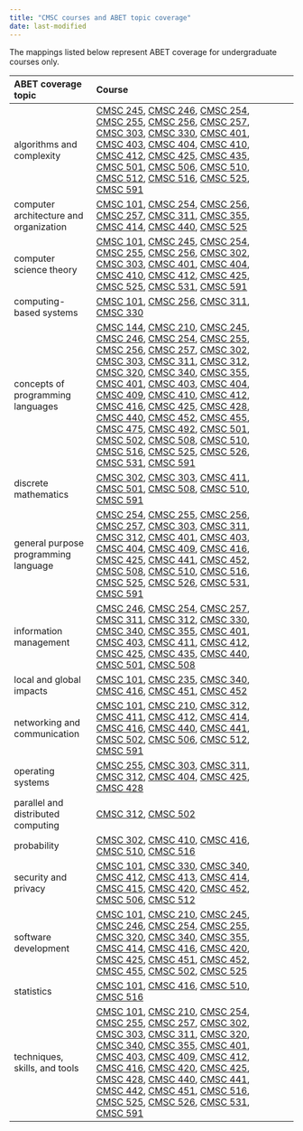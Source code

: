 ```yaml
---
title: "CMSC courses and ABET topic coverage"
date: last-modified
---
```

The mappings listed below represent ABET coverage for undergraduate courses only.

ABET coverage topic                     Course
--------------------------------------  ----------------------------------------------------------------------------------------------------------------------------------------------------------------------------------------------------------------------------------------------------------------------------------------------------------------------------------------------------------------------------------------------------------------------------------------------------------------------------------------------------------------------------------------------------------------------------------------------------------------------------------------------------------------------------------------------------------------------------------------------------------------------------------------------------------------------------------------------------------------------------------------------------------------------------------------------------------------------------------------------------------------------------------------------------------------------------------------------------------------------------------------------------------------------------------------------------------------------------------------------------------------------------------------------------------------------------------------------------------------------------------------------------------------------
algorithms and complexity               <a href='CMSC245.qmd'>CMSC 245</a>, <a href='CMSC246.qmd'>CMSC 246</a>, <a href='CMSC254.qmd'>CMSC 254</a>, <a href='CMSC255.qmd'>CMSC 255</a>, <a href='CMSC256.qmd'>CMSC 256</a>, <a href='CMSC257.qmd'>CMSC 257</a>, <a href='CMSC303.qmd'>CMSC 303</a>, <a href='CMSC330.qmd'>CMSC 330</a>, <a href='CMSC401.qmd'>CMSC 401</a>, <a href='CMSC403.qmd'>CMSC 403</a>, <a href='CMSC404.qmd'>CMSC 404</a>, <a href='CMSC410.qmd'>CMSC 410</a>, <a href='CMSC412.qmd'>CMSC 412</a>, <a href='CMSC425.qmd'>CMSC 425</a>, <a href='CMSC435.qmd'>CMSC 435</a>, <a href='CMSC501.qmd'>CMSC 501</a>, <a href='CMSC506.qmd'>CMSC 506</a>, <a href='CMSC510.qmd'>CMSC 510</a>, <a href='CMSC512.qmd'>CMSC 512</a>, <a href='CMSC516.qmd'>CMSC 516</a>, <a href='CMSC525.qmd'>CMSC 525</a>, <a href='CMSC591.qmd'>CMSC 591</a>
computer architecture and organization  <a href='CMSC101.qmd'>CMSC 101</a>, <a href='CMSC254.qmd'>CMSC 254</a>, <a href='CMSC256.qmd'>CMSC 256</a>, <a href='CMSC257.qmd'>CMSC 257</a>, <a href='CMSC311.qmd'>CMSC 311</a>, <a href='CMSC355.qmd'>CMSC 355</a>, <a href='CMSC414.qmd'>CMSC 414</a>, <a href='CMSC440.qmd'>CMSC 440</a>, <a href='CMSC525.qmd'>CMSC 525</a>
computer science theory                 <a href='CMSC101.qmd'>CMSC 101</a>, <a href='CMSC245.qmd'>CMSC 245</a>, <a href='CMSC254.qmd'>CMSC 254</a>, <a href='CMSC255.qmd'>CMSC 255</a>, <a href='CMSC256.qmd'>CMSC 256</a>, <a href='CMSC302.qmd'>CMSC 302</a>, <a href='CMSC303.qmd'>CMSC 303</a>, <a href='CMSC401.qmd'>CMSC 401</a>, <a href='CMSC404.qmd'>CMSC 404</a>, <a href='CMSC410.qmd'>CMSC 410</a>, <a href='CMSC412.qmd'>CMSC 412</a>, <a href='CMSC425.qmd'>CMSC 425</a>, <a href='CMSC525.qmd'>CMSC 525</a>, <a href='CMSC531.qmd'>CMSC 531</a>, <a href='CMSC591.qmd'>CMSC 591</a>
computing-based systems                 <a href='CMSC101.qmd'>CMSC 101</a>, <a href='CMSC256.qmd'>CMSC 256</a>, <a href='CMSC311.qmd'>CMSC 311</a>, <a href='CMSC330.qmd'>CMSC 330</a>
concepts of programming languages       <a href='CMSC144.qmd'>CMSC 144</a>, <a href='CMSC210.qmd'>CMSC 210</a>, <a href='CMSC245.qmd'>CMSC 245</a>, <a href='CMSC246.qmd'>CMSC 246</a>, <a href='CMSC254.qmd'>CMSC 254</a>, <a href='CMSC255.qmd'>CMSC 255</a>, <a href='CMSC256.qmd'>CMSC 256</a>, <a href='CMSC257.qmd'>CMSC 257</a>, <a href='CMSC302.qmd'>CMSC 302</a>, <a href='CMSC303.qmd'>CMSC 303</a>, <a href='CMSC311.qmd'>CMSC 311</a>, <a href='CMSC312.qmd'>CMSC 312</a>, <a href='CMSC320.qmd'>CMSC 320</a>, <a href='CMSC340.qmd'>CMSC 340</a>, <a href='CMSC355.qmd'>CMSC 355</a>, <a href='CMSC401.qmd'>CMSC 401</a>, <a href='CMSC403.qmd'>CMSC 403</a>, <a href='CMSC404.qmd'>CMSC 404</a>, <a href='CMSC409.qmd'>CMSC 409</a>, <a href='CMSC410.qmd'>CMSC 410</a>, <a href='CMSC412.qmd'>CMSC 412</a>, <a href='CMSC416.qmd'>CMSC 416</a>, <a href='CMSC425.qmd'>CMSC 425</a>, <a href='CMSC428.qmd'>CMSC 428</a>, <a href='CMSC440.qmd'>CMSC 440</a>, <a href='CMSC452.qmd'>CMSC 452</a>, <a href='CMSC455.qmd'>CMSC 455</a>, <a href='CMSC475.qmd'>CMSC 475</a>, <a href='CMSC492.qmd'>CMSC 492</a>, <a href='CMSC501.qmd'>CMSC 501</a>, <a href='CMSC502.qmd'>CMSC 502</a>, <a href='CMSC508.qmd'>CMSC 508</a>, <a href='CMSC510.qmd'>CMSC 510</a>, <a href='CMSC516.qmd'>CMSC 516</a>, <a href='CMSC525.qmd'>CMSC 525</a>, <a href='CMSC526.qmd'>CMSC 526</a>, <a href='CMSC531.qmd'>CMSC 531</a>, <a href='CMSC591.qmd'>CMSC 591</a>
discrete mathematics                    <a href='CMSC302.qmd'>CMSC 302</a>, <a href='CMSC303.qmd'>CMSC 303</a>, <a href='CMSC411.qmd'>CMSC 411</a>, <a href='CMSC501.qmd'>CMSC 501</a>, <a href='CMSC508.qmd'>CMSC 508</a>, <a href='CMSC510.qmd'>CMSC 510</a>, <a href='CMSC591.qmd'>CMSC 591</a>
general purpose programming language    <a href='CMSC254.qmd'>CMSC 254</a>, <a href='CMSC255.qmd'>CMSC 255</a>, <a href='CMSC256.qmd'>CMSC 256</a>, <a href='CMSC257.qmd'>CMSC 257</a>, <a href='CMSC303.qmd'>CMSC 303</a>, <a href='CMSC311.qmd'>CMSC 311</a>, <a href='CMSC312.qmd'>CMSC 312</a>, <a href='CMSC401.qmd'>CMSC 401</a>, <a href='CMSC403.qmd'>CMSC 403</a>, <a href='CMSC404.qmd'>CMSC 404</a>, <a href='CMSC409.qmd'>CMSC 409</a>, <a href='CMSC416.qmd'>CMSC 416</a>, <a href='CMSC425.qmd'>CMSC 425</a>, <a href='CMSC441.qmd'>CMSC 441</a>, <a href='CMSC452.qmd'>CMSC 452</a>, <a href='CMSC508.qmd'>CMSC 508</a>, <a href='CMSC510.qmd'>CMSC 510</a>, <a href='CMSC516.qmd'>CMSC 516</a>, <a href='CMSC525.qmd'>CMSC 525</a>, <a href='CMSC526.qmd'>CMSC 526</a>, <a href='CMSC531.qmd'>CMSC 531</a>, <a href='CMSC591.qmd'>CMSC 591</a>
information management                  <a href='CMSC246.qmd'>CMSC 246</a>, <a href='CMSC254.qmd'>CMSC 254</a>, <a href='CMSC257.qmd'>CMSC 257</a>, <a href='CMSC311.qmd'>CMSC 311</a>, <a href='CMSC312.qmd'>CMSC 312</a>, <a href='CMSC330.qmd'>CMSC 330</a>, <a href='CMSC340.qmd'>CMSC 340</a>, <a href='CMSC355.qmd'>CMSC 355</a>, <a href='CMSC401.qmd'>CMSC 401</a>, <a href='CMSC403.qmd'>CMSC 403</a>, <a href='CMSC411.qmd'>CMSC 411</a>, <a href='CMSC412.qmd'>CMSC 412</a>, <a href='CMSC425.qmd'>CMSC 425</a>, <a href='CMSC435.qmd'>CMSC 435</a>, <a href='CMSC440.qmd'>CMSC 440</a>, <a href='CMSC501.qmd'>CMSC 501</a>, <a href='CMSC508.qmd'>CMSC 508</a>
local and global impacts                <a href='CMSC101.qmd'>CMSC 101</a>, <a href='CMSC235.qmd'>CMSC 235</a>, <a href='CMSC340.qmd'>CMSC 340</a>, <a href='CMSC416.qmd'>CMSC 416</a>, <a href='CMSC451.qmd'>CMSC 451</a>, <a href='CMSC452.qmd'>CMSC 452</a>
networking and communication            <a href='CMSC101.qmd'>CMSC 101</a>, <a href='CMSC210.qmd'>CMSC 210</a>, <a href='CMSC312.qmd'>CMSC 312</a>, <a href='CMSC411.qmd'>CMSC 411</a>, <a href='CMSC412.qmd'>CMSC 412</a>, <a href='CMSC414.qmd'>CMSC 414</a>, <a href='CMSC416.qmd'>CMSC 416</a>, <a href='CMSC440.qmd'>CMSC 440</a>, <a href='CMSC441.qmd'>CMSC 441</a>, <a href='CMSC502.qmd'>CMSC 502</a>, <a href='CMSC506.qmd'>CMSC 506</a>, <a href='CMSC512.qmd'>CMSC 512</a>, <a href='CMSC591.qmd'>CMSC 591</a>
operating systems                       <a href='CMSC255.qmd'>CMSC 255</a>, <a href='CMSC303.qmd'>CMSC 303</a>, <a href='CMSC311.qmd'>CMSC 311</a>, <a href='CMSC312.qmd'>CMSC 312</a>, <a href='CMSC404.qmd'>CMSC 404</a>, <a href='CMSC425.qmd'>CMSC 425</a>, <a href='CMSC428.qmd'>CMSC 428</a>
parallel and distributed computing      <a href='CMSC312.qmd'>CMSC 312</a>, <a href='CMSC502.qmd'>CMSC 502</a>
probability                             <a href='CMSC302.qmd'>CMSC 302</a>, <a href='CMSC410.qmd'>CMSC 410</a>, <a href='CMSC416.qmd'>CMSC 416</a>, <a href='CMSC510.qmd'>CMSC 510</a>, <a href='CMSC516.qmd'>CMSC 516</a>
security and privacy                    <a href='CMSC101.qmd'>CMSC 101</a>, <a href='CMSC330.qmd'>CMSC 330</a>, <a href='CMSC340.qmd'>CMSC 340</a>, <a href='CMSC412.qmd'>CMSC 412</a>, <a href='CMSC413.qmd'>CMSC 413</a>, <a href='CMSC414.qmd'>CMSC 414</a>, <a href='CMSC415.qmd'>CMSC 415</a>, <a href='CMSC420.qmd'>CMSC 420</a>, <a href='CMSC452.qmd'>CMSC 452</a>, <a href='CMSC506.qmd'>CMSC 506</a>, <a href='CMSC512.qmd'>CMSC 512</a>
software development                    <a href='CMSC101.qmd'>CMSC 101</a>, <a href='CMSC210.qmd'>CMSC 210</a>, <a href='CMSC245.qmd'>CMSC 245</a>, <a href='CMSC246.qmd'>CMSC 246</a>, <a href='CMSC254.qmd'>CMSC 254</a>, <a href='CMSC255.qmd'>CMSC 255</a>, <a href='CMSC320.qmd'>CMSC 320</a>, <a href='CMSC340.qmd'>CMSC 340</a>, <a href='CMSC355.qmd'>CMSC 355</a>, <a href='CMSC414.qmd'>CMSC 414</a>, <a href='CMSC416.qmd'>CMSC 416</a>, <a href='CMSC420.qmd'>CMSC 420</a>, <a href='CMSC425.qmd'>CMSC 425</a>, <a href='CMSC451.qmd'>CMSC 451</a>, <a href='CMSC452.qmd'>CMSC 452</a>, <a href='CMSC455.qmd'>CMSC 455</a>, <a href='CMSC502.qmd'>CMSC 502</a>, <a href='CMSC525.qmd'>CMSC 525</a>
statistics                              <a href='CMSC101.qmd'>CMSC 101</a>, <a href='CMSC416.qmd'>CMSC 416</a>, <a href='CMSC510.qmd'>CMSC 510</a>, <a href='CMSC516.qmd'>CMSC 516</a>
techniques, skills, and tools           <a href='CMSC101.qmd'>CMSC 101</a>, <a href='CMSC210.qmd'>CMSC 210</a>, <a href='CMSC254.qmd'>CMSC 254</a>, <a href='CMSC255.qmd'>CMSC 255</a>, <a href='CMSC257.qmd'>CMSC 257</a>, <a href='CMSC302.qmd'>CMSC 302</a>, <a href='CMSC303.qmd'>CMSC 303</a>, <a href='CMSC311.qmd'>CMSC 311</a>, <a href='CMSC320.qmd'>CMSC 320</a>, <a href='CMSC340.qmd'>CMSC 340</a>, <a href='CMSC355.qmd'>CMSC 355</a>, <a href='CMSC401.qmd'>CMSC 401</a>, <a href='CMSC403.qmd'>CMSC 403</a>, <a href='CMSC409.qmd'>CMSC 409</a>, <a href='CMSC412.qmd'>CMSC 412</a>, <a href='CMSC416.qmd'>CMSC 416</a>, <a href='CMSC420.qmd'>CMSC 420</a>, <a href='CMSC425.qmd'>CMSC 425</a>, <a href='CMSC428.qmd'>CMSC 428</a>, <a href='CMSC440.qmd'>CMSC 440</a>, <a href='CMSC441.qmd'>CMSC 441</a>, <a href='CMSC442.qmd'>CMSC 442</a>, <a href='CMSC451.qmd'>CMSC 451</a>, <a href='CMSC516.qmd'>CMSC 516</a>, <a href='CMSC525.qmd'>CMSC 525</a>, <a href='CMSC526.qmd'>CMSC 526</a>, <a href='CMSC531.qmd'>CMSC 531</a>, <a href='CMSC591.qmd'>CMSC 591</a>